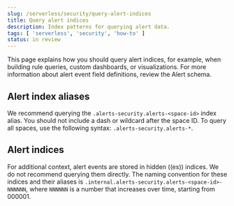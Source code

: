 ```yaml
---
slug: /serverless/security/query-alert-indices
title: Query alert indices
description: Index patterns for querying alert data.
tags: [ 'serverless', 'security', 'how-to' ]
status: in review
---
```


<div id="query-alert-indices"></div>

This page explains how you should query alert indices, for example, when building rule queries, custom dashboards, or visualizations. For more information about alert event field definitions, review the <DocLink slug="/serverless/security/alert-schema">Alert schema</DocLink>.

## Alert index aliases
We recommend querying the `.alerts-security.alerts-<space-id>` index alias. You should not include a dash or wildcard after the space ID. To query all spaces, use the following syntax: `.alerts-security.alerts-*`.

## Alert indices
For additional context, alert events are stored in hidden ((es)) indices. We do not recommend querying them directly. The naming convention for these indices and their aliases is `.internal.alerts-security.alerts-<space-id>-NNNNNN`, where `NNNNNN` is a number that increases over time, starting from 000001.
